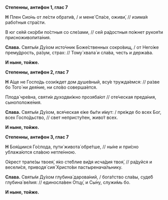 **Степенны, антифон 1, глас 7**

**Н** Плен Сио́нь от ле́сти обрати́в, / и мене́ Спа́се, оживи́, // изима́я рабо́тныя стра́сти.

В юг се́яй ско́рби по́стныя со сле́зами, // сей ра́достныя по́жнет рукоя́ти присноживопита́ния.

**Слава.** Святы́м Ду́хом исто́чник Боже́ственных сокро́вищ, / от Него́же прему́дрость, ра́зум, страх: // Тому́ хвала́ и сла́ва, честь и держа́ва.

**И ныне, тойже.**

**Степенны, антифон 2, глас 7**

**Н** А́ще не Госпо́дь сози́ждет дом душе́вный, всу́е тружда́емся: // ра́зве бо Того́ ни дея́ние, ни сло́во соверша́ется.

Плода́ чре́вна, святи́и духодви́жно прозяба́ют // оте́ческая преда́ния, сыноположе́ния.

**Слава.** Святы́м Ду́хом, вся́ческая е́же бы́ти и́мут: / пре́жде бо всех Бог, всех Госпо́дьство, // свет непристу́пен, живо́т всех.

**И ныне, тойже.**

**Степенны, антифон 3, глас 7**

**Н** Боя́щиися Го́спода, пути́ живота́ обре́тше, // ны́не и при́сно ублажа́ются сла́вою нетле́нною.

О́крест трапе́зы твоея́, я́ко сте́блие ви́дя исча́дия твоя́, // ра́дуйся и весели́ся, приводя́ сия́ Христо́ви пастыренача́льнику.

**Слава.** Святы́м Ду́хом глубина́ дарова́ний, / бога́тство сла́вы, суде́б глубина́ ве́лия: // единосла́вен Отцу́, и Сы́ну, служи́мь бо.

**И ныне, тойже.**
